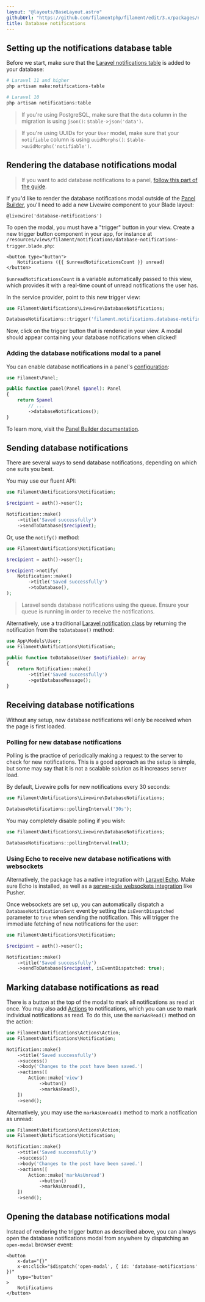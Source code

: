```yaml
---
layout: "@layouts/BaseLayout.astro"
githubUrl: "https://github.com/filamentphp/filament/edit/3.x/packages/notifications/docs/03-database-notifications.md"
title: Database notifications
---
```


<AutoScreenshot name="notifications/database" alt="Database notifications" version="3.x" />

## Setting up the notifications database table

Before we start, make sure that the [Laravel notifications table](https://laravel.com/docs/notifications#database-prerequisites) is added to your database:

```bash
# Laravel 11 and higher
php artisan make:notifications-table

# Laravel 10
php artisan notifications:table
```

> If you're using PostgreSQL, make sure that the `data` column in the migration is using `json()`: `$table->json('data')`.

> If you're using UUIDs for your `User` model, make sure that your `notifiable` column is using `uuidMorphs()`: `$table->uuidMorphs('notifiable')`.

## Rendering the database notifications modal

> If you want to add database notifications to a panel, [follow this part of the guide](#adding-the-database-notifications-modal-to-a-panel).

If you'd like to render the database notifications modal outside of the [Panel Builder](../panels), you'll need to add a new Livewire component to your Blade layout:

```blade
@livewire('database-notifications')
```

To open the modal, you must have a "trigger" button in your view. Create a new trigger button component in your app, for instance at `/resources/views/filament/notifications/database-notifications-trigger.blade.php`:

```blade
<button type="button">
    Notifications ({{ $unreadNotificationsCount }} unread)
</button>
```

`$unreadNotificationsCount` is a variable automatically passed to this view, which provides it with a real-time count of unread notifications the user has.

In the service provider, point to this new trigger view:

```php
use Filament\Notifications\Livewire\DatabaseNotifications;

DatabaseNotifications::trigger('filament.notifications.database-notifications-trigger');
```

Now, click on the trigger button that is rendered in your view. A modal should appear containing your database notifications when clicked!

### Adding the database notifications modal to a panel

You can enable database notifications in a panel's [configuration](../panels/configuration):

```php
use Filament\Panel;

public function panel(Panel $panel): Panel
{
    return $panel
        // ...
        ->databaseNotifications();
}
```

To learn more, visit the [Panel Builder documentation](../panels/notifications).

## Sending database notifications

There are several ways to send database notifications, depending on which one suits you best.

You may use our fluent API:

```php
use Filament\Notifications\Notification;

$recipient = auth()->user();

Notification::make()
    ->title('Saved successfully')
    ->sendToDatabase($recipient);
```

Or, use the `notify()` method:

```php
use Filament\Notifications\Notification;

$recipient = auth()->user();

$recipient->notify(
    Notification::make()
        ->title('Saved successfully')
        ->toDatabase(),
);
```

> Laravel sends database notifications using the queue. Ensure your queue is running in order to receive the notifications.

Alternatively, use a traditional [Laravel notification class](https://laravel.com/docs/notifications#generating-notifications) by returning the notification from the `toDatabase()` method:

```php
use App\Models\User;
use Filament\Notifications\Notification;

public function toDatabase(User $notifiable): array
{
    return Notification::make()
        ->title('Saved successfully')
        ->getDatabaseMessage();
}
```

## Receiving database notifications

Without any setup, new database notifications will only be received when the page is first loaded.

### Polling for new database notifications

Polling is the practice of periodically making a request to the server to check for new notifications. This is a good approach as the setup is simple, but some may say that it is not a scalable solution as it increases server load.

By default, Livewire polls for new notifications every 30 seconds:

```php
use Filament\Notifications\Livewire\DatabaseNotifications;

DatabaseNotifications::pollingInterval('30s');
```

You may completely disable polling if you wish:

```php
use Filament\Notifications\Livewire\DatabaseNotifications;

DatabaseNotifications::pollingInterval(null);
```

### Using Echo to receive new database notifications with websockets

Alternatively, the package has a native integration with [Laravel Echo](https://laravel.com/docs/broadcasting#client-side-installation). Make sure Echo is installed, as well as a [server-side websockets integration](https://laravel.com/docs/broadcasting#server-side-installation) like Pusher.

Once websockets are set up, you can automatically dispatch a `DatabaseNotificationsSent` event by setting the `isEventDispatched` parameter to `true` when sending the notification. This will trigger the immediate fetching of new notifications for the user:

```php
use Filament\Notifications\Notification;

$recipient = auth()->user();

Notification::make()
    ->title('Saved successfully')
    ->sendToDatabase($recipient, isEventDispatched: true);
```

## Marking database notifications as read

There is a button at the top of the modal to mark all notifications as read at once. You may also add [Actions](sending-notifications#adding-actions-to-notifications) to notifications, which you can use to mark individual notifications as read. To do this, use the `markAsRead()` method on the action:

```php
use Filament\Notifications\Actions\Action;
use Filament\Notifications\Notification;

Notification::make()
    ->title('Saved successfully')
    ->success()
    ->body('Changes to the post have been saved.')
    ->actions([
        Action::make('view')
            ->button()
            ->markAsRead(),
    ])
    ->send();
```

Alternatively, you may use the `markAsUnread()` method to mark a notification as unread:

```php
use Filament\Notifications\Actions\Action;
use Filament\Notifications\Notification;

Notification::make()
    ->title('Saved successfully')
    ->success()
    ->body('Changes to the post have been saved.')
    ->actions([
        Action::make('markAsUnread')
            ->button()
            ->markAsUnread(),
    ])
    ->send();
```

## Opening the database notifications modal

Instead of rendering the trigger button as described above, you can always open the database notifications modal from anywhere by dispatching an `open-modal` browser event:

```blade
<button
    x-data="{}"
    x-on:click="$dispatch('open-modal', { id: 'database-notifications' })"
    type="button"
>
    Notifications
</button>
```
